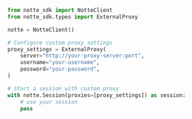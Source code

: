 ```python
from notte_sdk import NotteClient
from notte_sdk.types import ExternalProxy

notte = NotteClient()

# Configure custom proxy settings
proxy_settings = ExternalProxy(
    server="http://your-proxy-server:port",
    username="your-username",
    password="your-password",
)

# Start a session with custom proxy
with notte.Session(proxies=[proxy_settings]) as session:
    # use your session
    pass
```
